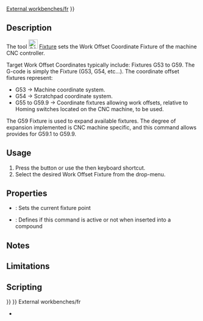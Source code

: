 [[External workbenches/fr]]<languages/>
{{UnfinishedDocu{{#translation:}}}}
<translate>

<!--T:10-->
{{Docnav
|[[CAM_DressupZCorrect|DressupZCorrect]]
|[[CAM_Comment|Comment]]
|[[CAM_Workbench|CAM]]
|IconL=CAM_DressupZCorrect.svg
|IconR=CAM_Comment.svg
|IconC=Workbench_CAM.svg
}}

<!--T:1-->
{{GuiCommand
|Name=CAM Fixture
|MenuLocation=CAM → Supplemental Commands → Fixture
|Workbenches=[[CAM_Workbench|CAM]]
}}

==Description== <!--T:2-->

<!--T:3-->
The tool [[Image:CAM_Fixture.svg|24px]] [[CAM_Fixture|Fixture]] sets the Work Offset Coordinate Fixture of the machine CNC controller.

<!--T:8-->
Target Work Offset Coordinates typically include: Fixtures G53 to G59. The G-code is simply the Fixture (G53, G54, etc...). The coordinate offset fixtures represent:
* G53 → Machine coordinate system.
* G54 → Scratchpad coordinate system.
* G55 to G59.9 → Coordinate fixtures allowing work offsets, relative to Homing switches located on the CNC machine, to be used.

<!--T:9-->
The G59 Fixture is used to expand available fixtures. The degree of expansion implemented is CNC machine specific, and this command allows provides for G59.1 to G59.9.

==Usage== <!--T:4-->

<!--T:5-->
# Press the {{KEY|[[Image:CAM_Fixture.svg|16px]] [[CAM_Fixture|Fixture]]}} button or use the {{KEY|P}} then {{KEY|F}} keyboard shortcut.
# Select the desired Work Offset Fixture from the drop-menu.

==Properties== <!--T:6-->

<!--T:7-->
* {{PropertyData|Fixture}}: Sets the current fixture point
* {{PropertyData|Active}}: Defines if this command is active or not when inserted into a compound

==Notes== <!--T:14-->

==Limitations== <!--T:15-->

==Scripting== <!--T:16-->


<!--T:11-->
{{Docnav
|[[CAM_DressupZCorrect|DressupZCorrect]]
|[[CAM_Comment|Comment]]
|[[CAM_Workbench|CAM]]
|IconL=CAM_DressupZCorrect.svg
|IconR=CAM_Comment.svg
|IconC=Workbench_CAM.svg
}}

</translate>
{{CAM_Tools_navi{{#translation:}}}}
{{Userdocnavi{{#translation:}}}}
External workbenches/fr

*